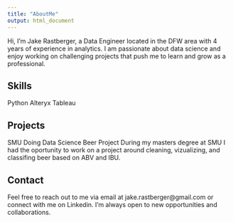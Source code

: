 ```yaml
---
title: "AboutMe"
output: html_document
---
```



Hi, I'm Jake Rastberger, a Data Engineer located in the DFW area with 4 years of experience in analytics. I am passionate about data science and enjoy working on challenging projects that push me to learn and grow as a professional.

## Skills
Python
Alteryx
Tableau

## Projects
SMU Doing Data Science Beer Project
During my masters degree at SMU I had the oportunity to work on a project around cleaning, vizualizing, and classifing beer based on ABV and IBU. 

## Contact
Feel free to reach out to me via email at jake.rastberger@gmail.com or connect with me on Linkedin. I'm always open to new opportunities and collaborations.
